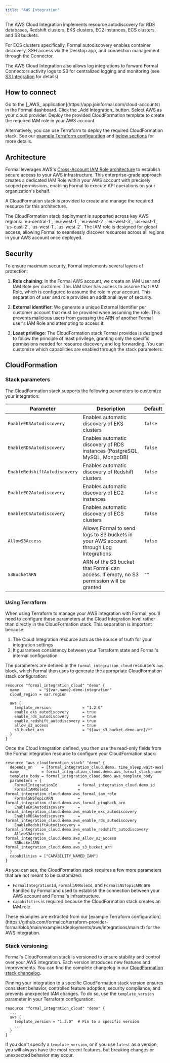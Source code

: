 ```yaml
---
title: "AWS Integration"
---
```



The AWS Cloud Integration implements resource autodiscovery for RDS databases, Redshift clusters, EKS clusters, EC2 instances, ECS clusters, and S3 buckets.

For ECS clusters specifically, Formal autodiscovery enables container discovery, SSH access via the Desktop app, and connection management through the Connector.

The AWS Cloud Integration also allows log integrations to forward Formal Connectors activity logs to S3 for centralized logging and monitoring (see [S3 Integration](/docs/integrations/s3) for details)

## How to connect

<Steps>
  <Step title="Navigate to AWS">
    Go to the [_AWS_ application](https://app.joinformal.com/cloud-accounts) in the Formal dashboard.
  </Step>
  <Step title="Add integration">
    Click the _Add Integration_ button.
  </Step>
  <Step title="Choose provider">
    Select AWS as your cloud provider.
  </Step>
  <Step title="Deploy role">
    Deploy the provided CloudFormation template to create the required IAM role in your AWS account.
  </Step>
</Steps>

Alternatively, you can use Terraform to deploy the required CloudFormation stack. See our [example Terraform configuration](https://github.com/formalco/terraform-provider-formal/blob/main/examples/deployments/aws/integrations/main.tf) and [below sections](#cloudformation) for more details.

## Architecture

Formal leverages AWS's [Cross-Account IAM Role architecture](https://docs.aws.amazon.com/IAM/latest/UserGuide/id_roles_common-scenarios_third-party.html) to establish secure access to your AWS infrastructure. This enterprise-grade approach creates a dedicated IAM Role within your AWS account with precisely scoped permissions, enabling Formal to execute API operations on your organization's behalf.

A CloudFormation stack is provided to create and manage the required resource for this architecture.

<CardInfo>
The CloudFormation stack deployment is supported across key AWS regions: `eu-central-1`, `eu-west-1`, `eu-west-2`, `eu-west-3`, `us-east-1`, `us-east-2`, `us-west-1`, `us-west-2`. The IAM role is designed for global access, allowing Formal to seamlessly discover resources across all regions in your AWS account once deployed.
</CardInfo>

## Security

To ensure maximum security, Formal implements several layers of protection:

1. **Role chaining**: In the Formal AWS account, we create an IAM User and IAM Role per customer. This IAM User has access to assume that IAM Role, which is configured to assume the role in your account. This separation of user and role provides an additional layer of security.

2. **External identifier**: We generate a unique External Identifier per customer account that must be provided when assuming the role. This prevents malicious users from guessing the ARN of another Formal user's IAM Role and attempting to access it.

3. **Least privilege**: The CloudFormation stack Formal provides is designed to follow the principle of least privilege, granting only the specific permissions needed for resource discovery and log forwarding. You can customize which capabilities are enabled through the stack parameters.

## CloudFormation

### Stack parameters

The CloudFormation stack supports the following parameters to customize your integration:

| Parameter                     | Description                                                                             | Default |
| ----------------------------- | --------------------------------------------------------------------------------------- | ------- |
| `EnableEKSAutodiscovery`      | Enables automatic discovery of EKS clusters                                             | `false` |
| `EnableRDSAutodiscovery`      | Enables automatic discovery of RDS instances (PostgreSQL, MySQL, MongoDB)               | `false` |
| `EnableRedshiftAutodiscovery` | Enables automatic discovery of Redshift clusters                                        | `false` |
| `EnableEC2Autodiscovery`      | Enables automatic discovery of EC2 instances                                            | `false` |
| `EnableECSAutodiscovery`      | Enables automatic discovery of ECS clusters                                             | `false` |
| `AllowS3Access`               | Allows Formal to send logs to S3 buckets in your AWS account through Log Integrations   | `false` |
| `S3BucketARN`                 | ARN of the S3 bucket that Formal can access. If empty, no S3 permission will be granted | `""`    |

### Using Terraform

When using Terraform to manage your AWS integration with Formal, you'll need to configure these parameters at the Cloud Integration level rather than directly in the CloudFormation stack. This separation is important because:

1. The Cloud Integration resource acts as the source of truth for your integration settings
2. It guarantees consistency between your Terraform state and Formal's internal configuration

The parameters are defined in the `formal_integration_cloud` resource's `aws` block, which Formal then uses to generate the appropriate CloudFormation stack configuration:

```hcl
resource "formal_integration_cloud" "demo" {
  name         = "${var.name}-demo-integration"
  cloud_region = var.region

  aws {
    template_version              = "1.2.0"
    enable_eks_autodiscovery      = true
    enable_rds_autodiscovery      = true
    enable_redshift_autodiscovery = true
    allow_s3_access               = true
    s3_bucket_arn                 = "${aws_s3_bucket.demo.arn}/*"
  }
}
```

Once the Cloud Integration defined, you then use the read-only fields from the Formal integration resource to configure your CloudFormation stack:

```hcl
resource "aws_cloudformation_stack" "demo" {
  depends_on    = [formal_integration_cloud.demo, time_sleep.wait-aws]
  name          = formal_integration_cloud.demo.aws_formal_stack_name
  template_body = formal_integration_cloud.demo.aws_template_body
  parameters = {
    FormalIntegrationId         = formal_integration_cloud.demo.id
    FormalIAMRoleId             = formal_integration_cloud.demo.aws_formal_iam_role
    FormalSNSTopicARN           = formal_integration_cloud.demo.aws_formal_pingback_arn
    EnableEKSAutodiscovery      = formal_integration_cloud.demo.aws_enable_eks_autodiscovery
    EnableRDSAutodiscovery      = formal_integration_cloud.demo.aws_enable_rds_autodiscovery
    EnableRedshiftAutodiscovery = formal_integration_cloud.demo.aws_enable_redshift_autodiscovery
    AllowS3Access               = formal_integration_cloud.demo.aws_allow_s3_access
    S3BucketARN                 = formal_integration_cloud.demo.aws_s3_bucket_arn
  }
  capabilities = ["CAPABILITY_NAMED_IAM"]
}
```

As you can see, the CloudFormation stack requires a few more parameters that are not meant to be customized:

- `FormalIntegrationId`, `FormalIAMRoleId`, and `FormalSNSTopicARN` are handled by Formal and used to establish the connection between your AWS account and Formal's infrastructure.
- `capabilities` is required because the CloudFormation stack creates an IAM role.

<CardInfo>
These examples are extracted from our [example Terraform configuration](https://github.com/formalco/terraform-provider-formal/blob/main/examples/deployments/aws/integrations/main.tf) for the AWS integration.
</CardInfo>

### Stack versioning

Formal's CloudFormation stack is versioned to ensure stability and control over your AWS integration. Each version introduces new features and improvements. You can find the complete changelog in our [CloudFormation stack changelog](/changelogs/cloud-integration-aws-template-changelog).

Pinning your integration to a specific CloudFormation stack version ensures consistent behavior, controlled feature adoption, security compliance, and prevents unexpected IAM changes. To do so, use the `template_version` parameter in your Terraform configuration:

```hcl
resource "formal_integration_cloud" "demo" {
  ...
  aws {
    template_version = "1.3.0"  # Pin to a specific version
    ...
  }
}
```

If you don't specify a `template_version`, or if you use `latest` as a version, you will always have the most recent features, but breaking changes or unexpected behavior may occur.
